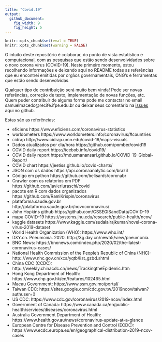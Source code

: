 ```yaml
---
title: "Covid.19"
output:
  github_document:
    fig_width: 9
    fig_height: 5
---
```


```r
knitr::opts_chunk$set(eval = TRUE)
knitr::opts_chunk$set(warning = FALSE)
```

O intuito deste repositório é colaborar, do ponto de vista estatístico e computacional, com as pesquisas que estão sendo desenvolvidades sobre o novo corona vírus (COVID-19). Neste primeiro momento, estou recolhendo informações e deixando aqui no README todas as referências que eu encontrei emitidas por orgãos governamentais, ONG's e ferramentas que estão sendo desenvolvidas.

Qualquer tipo de contribuição será muito bem vinda! Pode ser novas referências, correção de texto, implementação de novas funções, etc. Quem puder contribuir de alguma forma pode me contactar no email samuelmacedo@recife.ifpe.edu.br ou deixar seus comentário na [issues](https://github.com/samuelmacedo83/covid.19/issues) aqui no github.


Estas são as referências:

* eficiens https://www.eficiens.com/coronavirus-statistics
* worldometers https://www.worldometers.info/coronavirus/#countries
* cidrap http://www.cidrap.umn.edu/covid-19/maps-visuals
* Dados atualizados por dia/hora https://github.com/pomber/covid19
* COVID daily report https://icebob.info/covid19/
* COVID daily report https://mdusmanansari.github.io/COVID-19-Global-Report/
* COVID chart https://jeetiss.github.io/covid-charts/
* JSON com os dados https://api.coronaanalytic.com/brazil
* Código em python https://github.com/belisards/coronabr
* Crawler com os relatorios em PDF https://github.com/javierluraschi/covid
* pacote em R com dados organizados https://github.com/RamiKrispin/coronavirus
* plataforma.saude.gov.br http://plataforma.saude.gov.br/novocoronavirus/
* John Hopkins github https://github.com/CSSEGISandData/COVID-19
* mapa COVID-19 https://systems.jhu.edu/research/public-health/ncov/
* kaggle datasets https://www.kaggle.com/sudalairajkumar/novel-corona-virus-2019-dataset
* World Health Organization (WHO): https://www.who.int/ 
* DXY.cn. Pneumonia. 2020. http://3g.dxy.cn/newh5/view/pneumonia. 
* BNO News: https://bnonews.com/index.php/2020/02/the-latest-coronavirus-cases/ 
* National Health Commission of the People’s Republic of China (NHC): http&#58;://www.nhc.gov.cn/xcs/yqtb/list_gzbd.shtml
* China CDC (CCDC): http&#58;://weekly.chinacdc.cn/news/TrackingtheEpidemic.htm 
* Hong Kong Department of Health: https://www.chp.gov.hk/en/features/102465.html
* Macau Government: https://www.ssm.gov.mo/portal/
* Taiwan CDC: https://sites.google.com/cdc.gov.tw/2019ncov/taiwan?authuser=0
* US CDC: https://www.cdc.gov/coronavirus/2019-ncov/index.html
* Government of Canada:
https://www.canada.ca/en/public-health/services/diseases/coronavirus.html
* Australia Government Department of Health: https://www.health.gov.au/news/coronavirus-update-at-a-glance
* European Centre for Disease Prevention and Control (ECDC): https://www.ecdc.europa.eu/en/geographical-distribution-2019-ncov-cases

